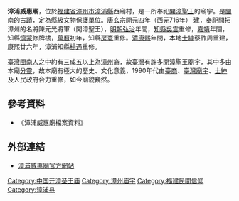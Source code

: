 <mapframe latitude="24.126" longitude="117.5887" zoom="17" width="280" height="300" align="right" />
'''漳浦威惠廟'''，位於[[福建省|福建省]][[漳州市|漳州市]][[漳浦縣|漳浦縣]]西廟村，是一所奉祀[[開漳聖王|開漳聖王]]的廟宇。是[[閩南|閩南]]的古蹟，定為縣級文物保護單位。[[唐玄宗|唐玄宗]]開元四年（西元716年） 建，奉祀開拓漳州的名將陳元光將軍（開漳聖王），[[明朝|明朝]][[弘治|弘治]]年間，[[知縣|知縣]][[吳雲|吳雲]]重修，[[嘉靖|嘉靖]]年間，知縣[[慎蒙|慎蒙]]修牌樓，[[萬曆|萬曆]]初年，知縣[[房寰|房寰]]重修。[[清|清]][[康熙|康熙]]年間，本地[[士紳|士紳]]蔡祚周重建，康熙廿六年，漳浦知縣[[楊遇|楊遇]]重修。

[[臺灣閩南人|臺灣閩南人]]之中約有三成五以上為[[漳州|漳州]]裔，故[[臺灣|臺灣]]有許多開漳聖王廟宇，其中多由本廟[[分靈|分靈]]，故本廟有極大的歷史、文化意義，1990年代由[[臺商|臺商]]、[[臺灣|臺灣]][[廟宇|廟宇]]、[[士紳|士紳]]及人民政府合力重修，如今廟貌巍然。

==參考資料==
*《漳浦威惠廟檔案資料》

==外部連結==
*[https://web.archive.org/web/20131115235005/http://whm.zhangpu.gov.cn/ 漳浦威惠廟官方網站]

{{coord|24|07|33.24|N|117|35|19.37|E|region:CN_type:landmark|display=title}}
{{福建小作品}}
[[Category:中国开漳圣王庙|Category:中国开漳圣王庙]]
[[Category:漳州庙宇|Category:漳州庙宇]]
[[Category:福建民間信仰|Category:福建民間信仰]]
[[Category:漳浦县|Category:漳浦县]]